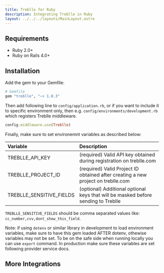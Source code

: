 ```yaml
---
title: Treblle for Ruby
description: Integrating Treblle in Ruby
layout: ../../../layouts/MainLayout.astro
---
```



## Requirements

- Ruby 2.0+
- Ruby on Rails 4.0+

## Installation

Add the gem to your Gemfile:

```rb
# Gemfile
gem "treblle", "~> 1.0.3"
```

Then add following line to `config/application.rb`, or if you want to include it to specific environment only, then e.g. `config/environments/development.rb` which registers Treblle middleware.

```rb
config.middleware.use(Treblle)
```

Finally, make sure to set environemnt variables as described below:

| Variable                 | Description                                                                       |
| :----------------------- | :-------------------------------------------------------------------------------- |
| TREBLLE_API_KEY          | (required) Valid API key obtained during registration on treblle.com              |
| TREBLLE_PROJECT_ID       | (required) Valid Project ID obtained after creating a new project on treblle.com  |
| TREBLLE_SENSITIVE_FIELDS | (optional) Additional optional keys that will be masked before sending to Treblle |

`TREBLLE_SENSITIVE_FIELDS` should be comma separated values like: `cc_number,cvv,dont_show_this_field`.

Note: if using `dotenv` or similar library in development to load environment variables, make sure to have this gem loaded AFTER dotenv, othewise variables may not be set. To be on the safe side when running locally you can use `export` command. In production make sure these variables are set following provider service docs.

## More Integrations

<TreblleIntegrations />
